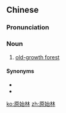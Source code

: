 ==Chinese==
{{zh-forms|type=21}}

===Pronunciation===
{{zh-pron
|m=yuánshǐlín
|cat=n
}}

===Noun===
{{zh-noun}}

# {{lb|zh|forestry}} [[old-growth forest]]

====Synonyms====
* {{zh-l|原生林}}
* {{zh-l|原始森林}}

[[ko:原始林]]
[[zh:原始林]]